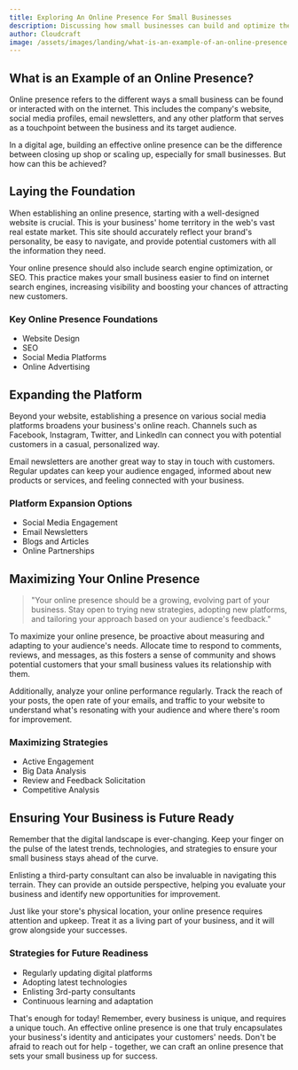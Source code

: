 ```yaml
---
title: Exploring An Online Presence For Small Businesses
description: Discussing how small businesses can build and optimize their online presence to reach a larger audience and increase overall revenue.
author: Cloudcraft
image: /assets/images/landing/what-is-an-example-of-an-online-presence.jpg
---
```


## What is an Example of an Online Presence?

Online presence refers to the different ways a small business can be found or interacted with on the internet. This includes the company's website, social media profiles, email newsletters, and any other platform that serves as a touchpoint between the business and its target audience. 

In a digital age, building an effective online presence can be the difference between closing up shop or scaling up, especially for small businesses. But how can this be achieved?

<ServicesBlurb />

## Laying the Foundation

When establishing an online presence, starting with a well-designed website is crucial. This is your business' home territory in the web's vast real estate market. This site should accurately reflect your brand's personality, be easy to navigate, and provide potential customers with all the information they need.

Your online presence should also include search engine optimization, or SEO. This practice makes your small business easier to find on internet search engines, increasing visibility and boosting your chances of attracting new customers.

### Key Online Presence Foundations

 * Website Design
 * SEO
 * Social Media Platforms
 * Online Advertising

## Expanding the Platform

Beyond your website, establishing a presence on various social media platforms broadens your business's online reach. Channels such as Facebook, Instagram, Twitter, and LinkedIn can connect you with potential customers in a casual, personalized way.

Email newsletters are another great way to stay in touch with customers. Regular updates can keep your audience engaged, informed about new products or services, and feeling connected with your business.

### Platform Expansion Options

 * Social Media Engagement
 * Email Newsletters
 * Blogs and Articles
 * Online Partnerships

<GetStartedBlurb />

## Maximizing Your Online Presence

<blockquote> "Your online presence should be a growing, evolving part of your business. Stay open to trying new strategies, adopting new platforms, and tailoring your approach based on your audience's feedback." </blockquote>

To maximize your online presence, be proactive about measuring and adapting to your audience's needs. Allocate time to respond to comments, reviews, and messages, as this fosters a sense of community and shows potential customers that your small business values its relationship with them.

Additionally, analyze your online performance regularly. Track the reach of your posts, the open rate of your emails, and traffic to your website to understand what's resonating with your audience and where there's room for improvement.

### Maximizing Strategies

 * Active Engagement
 * Big Data Analysis
 * Review and Feedback Solicitation
 * Competitive Analysis

## Ensuring Your Business is Future Ready

Remember that the digital landscape is ever-changing. Keep your finger on the pulse of the latest trends, technologies, and strategies to ensure your small business stays ahead of the curve. 

Enlisting a third-party consultant can also be invaluable in navigating this terrain. They can provide an outside perspective, helping you evaluate your business and identify new opportunities for improvement. 

Just like your store's physical location, your online presence requires attention and upkeep. Treat it as a living part of your business, and it will grow alongside your successes.

### Strategies for Future Readiness

 * Regularly updating digital platforms
 * Adopting latest technologies
 * Enlisting 3rd-party consultants
 * Continuous learning and adaptation

That's enough for today! Remember, every business is unique, and requires a unique touch. An effective online presence is one that truly encapsulates your business's identity and anticipates your customers' needs. Don't be afraid to reach out for help - together, we can craft an online presence that sets your small business up for success.